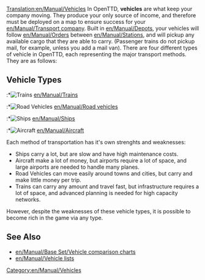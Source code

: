 [[Translation:en/Manual/Vehicles]]
In OpenTTD, '''vehicles''' are what keep your company moving. They produce your only source of income, and therefore must be deployed on a map to ensure success for your [[en/Manual/Transport company]]. Built in [[en/Manual/Depots]], your vehicles will follow [[en/Manual/Orders]] between [[en/Manual/Stations]], and will pickup any available cargo that they are able to carry. (Passenger trains do not pickup mail, for example, unless you add a mail van). There are four different types of vehicle in OpenTTD, each representing the major transport methods. They are as follows:

== Vehicle Types ==
:*[[File:en/Manual/Manual html m16a497ce.png|Trains]] [[en/Manual/Trains]]
:*[[File:en/Manual/Manual html m3518e48c.png|Road Vehicles]] [[en/Manual/Road vehicles]]
:*[[File:en/Manual/Manual html 53123a33.png|Ships]] [[en/Manual/Ships]]
:*[[File:en/Manual/Manual html 442702e6.png|Aircraft]] [[en/Manual/Aircraft]]

Each method of transportation has it's own strenghts and weaknesses:
*Ships carry a lot, but are slow and have high maintenance costs.
*Aircraft make a lot of money, but airports require a lot of space, and large airports are needed to handle many planes.
*Road Vehicles can move easily around towns and cities, but carry and make little money per trip.
*Trains can carry any amount and travel fast, but infrastructure requires a lot of space, and advanced planning is needed for high capacity networks.

However, despite the weaknesses of these vehicle types, it is possible to become rich in the game via any type.

==See Also==
*[[en/Manual/Base Set/Vehicle comparison charts]]
*[[en/Manual/Vehicle lists]]
[[Category:en/Manual/Vehicles]]